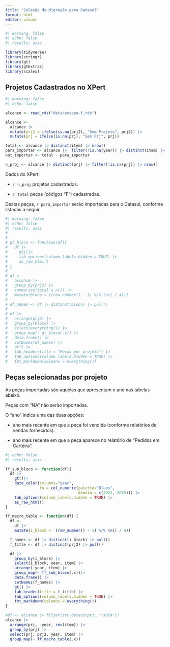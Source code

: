```yaml
---
title: "Seleção de Migração para Datasul"
format: html
editor: visual
---
```


```r
#| warning: false
#| echo: false
#| results: asis

library(tidyverse)
library(stringr)
library(gt)
library(gtExtras)
library(scales)

```

## Projetos Cadastrados no XPert

```r
#| warning: false
#| echo: false

alcance <- read_rds("data/escopo-f.rds")

alcance <- 
  alcance |> 
  mutate(prj2 = ifelse(is.na(prj2), "Sem Projeto", prj2)) |> 
  mutate(prj = ifelse(is.na(prj), "Sem Prj", prj))

total <- alcance |> distinct(item) |> nrow()
para_importar <- alcance |>  filter(!is.na(year)) |> distinct(item) |> nrow()
not_importar <- total - para_importar

n_proj <- alcance |> distinct(prj) |> filter(!is.na(prj)) |> nrow()


```

Dados do XPert:

-   `r n_proj` projetos cadastrados.

-   `r total` peças (códigos "F") cadastradas.

Destas peças, `r para_importar` serão importadas para o Datasul, conforme listadas a seguir.

```r
#| warning: false
#| echo: false
#| results: asis
# 
# 
# gt_bloco <- function(df){
#   df |>
#     gt()|>
#     tab_options(column_labels.hidden = TRUE) |>
#     as_raw_html()
# }
# 
# df <-
#   alcance |>
#   group_by(prj2) |>
#   summarise(total = n()) |>
#   mutate(bloco = ((row_number() - 1) %/% (n() / 4)))
# 
# df_names <- df |> distinct(bloco) |> pull()
# 
# df |>
#   arrange(prj2) |>
#   group_by(bloco) |>
#   select(everything()) |>
#   group_map(~ gt_bloco(.x)) |>
#   data.frame() |>
#   setNames(df_names) |>
#   gt() |>
#   tab_header(title = "Peças por projeto") |>
#   tab_options(column_labels.hidden = TRUE) |>
#   fmt_markdown(columns = everything())

```

## Peças selecionadas por projeto

As peças importadas são aquelas que apresentam o ano nas tabelas abaixo.

Peças com "NA" não serão importadas.

O "ano" indica uma das duas opções:

-   ano mais recente em que a peça foi vendida (conforme relatórios de vendas fornecidos).

-   ano mais recente em que a peça aparece no relatório de "Pedidos em Carteira".

```r
#| echo: false 
#| results: asis 

ff_sub_bloco <- function(df){
  df |>
    gt()|>
    data_color(columns="year",
               fn = col_numeric(palette="Blues",
                                domain = c(2021, 2025))) |>  
    tab_options(column_labels.hidden = TRUE) |>
    as_raw_html()
}

ff_macro_table <- function(df) {
  df <-
    df |>
    mutate(i_block =  (row_number() - 1) %/% (n() / 4))

  f_names <- df |> distinct(i_block) |> pull()
  f_title <- df |> distinct(prj2) |> pull()

  df |>
    group_by(i_block) |>
    select(i_block, year, item) |>
    arrange(-year, item) |> 
    group_map(~ ff_sub_bloco(.x))|>
    data.frame() |>
    setNames(f_names) |>
    gt() |>
    tab_header(title = f_title) |>
    tab_options(column_labels.hidden = TRUE) |>
    fmt_markdown(columns = everything())
}

#df <- alcance |> filter(str_detect(prj, "^XDFA"))
alcance |>
  arrange(prj, -year, rev(item)) |>
  group_by(prj) |>
  select(prj, prj2, year, item) |>
  group_map(~ ff_macro_table(.x))

```
